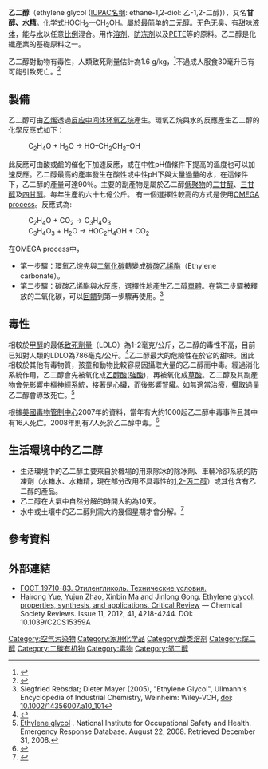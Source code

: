 {{Expand |time=2011-05-21T12:14:00+00:00 }} 
{{medical}}
{{Chembox
| ImageFile =  Ethylene glycol chemical structure.png
| ImageSize = 180px
| ImageFile1 =  Ethylene-glycol-3D-balls.png
| ImageSize1 = 180px
| ImageFile2 =  Ethylene-glycol-3D-vdW.png
| ImageSize2 = 180px
| IUPACName = Ethane-1,2-diol
| SystematicName = 
| OtherNames = MEG<br />1,2-乙二醇
|Section1={{Chembox Identifiers
| Abbreviations = MEG
| ChEMBL_Ref = {{ebicite|correct|EBI}}
| ChEMBL = 457299
| StdInChI_Ref = {{stdinchicite|correct|chemspider}}
| StdInChI = 1S/C2H6O2/c3-1-2-4/h3-4H,1-2H2
| StdInChIKey_Ref = {{stdinchicite|correct|chemspider}}
| StdInChIKey = LYCAIKOWRPUZTN-UHFFFAOYSA-N
| CASNo = 107-21-1
| CASNo_Ref = {{cascite|correct|CAS}}
| PubChem = 174
| ChemSpiderID = 13835235
| ChemSpiderID_Ref = {{chemspidercite|correct|chemspider}}
| UNII_Ref = {{fdacite|correct|FDA}}
| UNII = FC72KVT52F
| EINECS = 203-473-3
| DrugBank_Ref = {{drugbankcite|changed|drugbank}}
| DrugBank = 
| KEGG_Ref = {{keggcite|changed|kegg}}
| KEGG = C01380
| MeSHName = Ethylene+glycol
| ChEBI_Ref = {{ebicite|correct|EBI}}
| ChEBI = 30742
| RTECS = KW2975000
| SMILES = C(CO)O
| InChI = 1/C2H6O2/c3-1-2-4/h3-4H,1-2H2
| InChIKey = LYCAIKOWRPUZTN-UHFFFAOYAD
| Beilstein = 505945
| Gmelin = 943
| 3DMet = B00278
  }}
|Section2 = {{Chembox Properties
| Formula = C<sub>2</sub>H<sub>4</sub>(OH)<sub>2</sub>
| MolarMass = 62.068 
| Appearance = 
| Density = 1.1132 
| MeltingPt = −12.9 °C (8.8 °F)
| Melting_notes = 
| BoilingPt = 197.3 °C (387 °F)
| Boiling_notes = 
| Solubility = 与水以任意比例互溶
| SolubleOther = 
| Solvent = 
| LogP = 
| VaporPressure = 
| HenryConstant = 
| AtmosphericOHRateConstant = 
| pKa = 
| pKb = 
| Section3 = 
| CrystalStruct = 
| Coordination = 
| MolShape = 
| Section4 = {{Chembox Thermochemistry
| DeltaHf = 
| DeltaHc = 
| Entropy = 
| HeatCapacity = }}
| Section5 = 
| AdminRoutes = 
| Bioavail = 
| Metabolism = 
| HalfLife = 
| ProteinBound =
| Excretion = 
| Legal_status = 
| Legal_US = 
| Legal_UK = 
| Legal_AU = 
| Legal_CA = 
| PregCat = 
| PregCat_AU = 
| PregCat_US = }}
| Section6 = 
| ShockSens = 
| FrictionSens = 
| ExplosiveV = 
| REFactor = 
| Section7 = {{Chembox Hazards
| EUClass = 
| EUIndex = 
| MainHazards = 
| NFPA-H = 
| NFPA-F = 
| NFPA-R = 
| NFPA-O = 
| RPhrases = 
| SPhrases = 
| RSPhrases = 
| FlashPt = 111 °C (closed cup)
| Autoignition = 410 °C
| ExploLimits = 
| PEL = }}
| Section8 = {{Chembox Related
| OtherAnions = 
| OtherCations = 
| OtherFunctn = 
| Function = 
| OtherCpds = }}
}}

'''乙二醇'''（ethylene glycol ([[IUPAC有機物命名法|IUPAC名稱]]: ethane-1,2-diol: 乙-1,2-二醇)），又名'''甘醇、水精'''。化学式HOCH<sub>2</sub>—CH<sub>2</sub>OH。屬於最简单的[[二元醇|二元醇]]。无色无臭、有甜味[[液体|液体]]，能与[[水|水]]以任意[[比例|比例]]混合。用作[[溶剂|溶剂]]、[[防冻剂|防冻剂]]以及[[PETE|PETE]]等的原料。乙二醇是化纖產業的基礎原料之一。

乙二醇對動物有毒性，人類致死劑量估計為1.6 g/kg，<ref>{{cite web |url=http://mtcc.vghtc.gov.tw/intrChemicalAidCont.asp?CasNo=107-21-1 |title=存档副本 |accessdate=2007-09-02 |deadurl=yes |archiveurl=https://web.archive.org/web/20070928010336/http://mtcc.vghtc.gov.tw/intrChemicalAidCont.asp?CasNo=107-21-1 |archivedate=2007-09-28 }}</ref>不過成人服食30毫升已有可能引致死亡。<ref>{{cite journal | author = Field D | title = Acute ethylene glycol poisoning | journal = Crit Care Med | volume = 13 | issue = 10 | pages = 872-3 | year = 1985 | id = PMID 4028762}}</ref>

== 製備 ==
乙二醇可由[[乙烯|乙烯]]透過[[反应中间体|反应中间体]][[环氧乙烷|环氧乙烷]]產生。環氧乙烷與水的反應產生乙二醇的化學反應式如下：

: C<sub>2</sub>H<sub>4</sub>O + H<sub>2</sub>O   →   HO–CH<sub>2</sub>CH<sub>2</sub>–OH
此反應可由酸或鹼的催化下加速反應，或在中性pH值條件下提高的溫度也可以加速反應。乙二醇最高的產率發生在酸性或中性pH下與大量過量的水，在這條件下，乙二醇的產量可達90％。主要的副產物是屬於乙二醇[[低聚物|低聚物]]的[[二甘醇|二甘醇]]、[[三甘醇|三甘醇]]及[[四甘醇|四甘醇]]。每年生產約六十七億公斤。
有一個選擇性較高的方式是使用[[OMEGA_process|OMEGA process]]。反應式為:

: C<sub>2</sub>H<sub>4</sub>O + CO<sub>2</sub> → C<sub>3</sub>H<sub>4</sub>O<sub>3</sub>
: C<sub>3</sub>H<sub>4</sub>O<sub>3</sub> + H<sub>2</sub>O → HOC<sub>2</sub>H<sub>4</sub>OH + CO<sub>2</sub>
在OMEGA process中，
*第一步驟：環氧乙烷先與[[二氧化碳|二氧化碳]]轉變成[[碳酸乙烯酯|碳酸乙烯酯]]（Ethylene carbonate）。
*第二步驟：碳酸乙烯酯與水反應，選擇性地產生乙二醇[[單體|單體]]。在第二步驟被釋放的二氧化碳，可以[[回饋|回饋]]到第一步驟再使用。<ref>Siegfried Rebsdat; Dieter Mayer (2005), "Ethylene Glycol", Ullmann's Encyclopedia of Industrial Chemistry, Weinheim: Wiley-VCH, [[doi|doi]]: [http://dx.doi.org/10.1002%2F14356007.a10_101 10.1002/14356007.a10_101]</ref>

== 毒性 ==
{{main|乙二醇中毒}}
相較於[[甲醇|甲醇]]的最低[[致死量|致死劑量]]（LDLO）為1-2毫克/公斤，乙二醇的毒性不高，目前已知對人類的LDLO為786毫克/公斤。<ref>{{Cite web
  | author = Safety Officer in Physical Chemistry
  | title = Safety (MSDS) data for ethylene glycol
  | work = 
  | publisher = Oxford University
  | date = November 23, 2009
  | url = http://msds.chem.ox.ac.uk/ET/ethylene_glycol.html
  | accessdate = December 30, 2009
  | archive-date = 2011-12-14
  | archive-url = https://web.archive.org/web/20111214093006/http://msds.chem.ox.ac.uk/ET/ethylene_glycol.html
  | dead-url = no
  }}</ref>乙二醇最大的危險性在於它的甜味。因此相較於其他有毒物質，孩童和動物比較容易因攝取大量的乙二醇而中毒。經過消化系統作用，乙二醇會先被氧化成[[乙醇酸|乙醇酸]]([[強酸|強酸]])，再被氧化成[[草酸|草酸]]。乙二醇及其副產物會先影響[[中樞神經系統|中樞神經系統]]，接著是[[心臟|心臟]]，而後影響[[腎臟|腎臟]]。如無適當治療，攝取過量乙二醇會導致死亡。<ref>[http://www.cdc.gov/niosh/ershdb/EmergencyResponseCard_29750031.html Ethylene glycol] {{Wayback|url=http://www.cdc.gov/niosh/ershdb/EmergencyResponseCard_29750031.html |date=20120418202010 }}. National Institute for Occupational Safety and Health. Emergency Response Database. August 22, 2008. Retrieved December 31, 2008.</ref>

根據[[美國毒物管制中心|美國毒物管制中心]]2007年的資料，當年有大約1000起乙二醇中毒事件且其中有16人死亡。2008年則有7人死於乙二醇中毒。<ref>{{Cite web |url=http://emedicine.medscape.com/article/814701-overview |title=(Toxicity, Ethylene Glycol) |accessdate=2012-05-02 |archive-date=2012-04-20 |archive-url=https://web.archive.org/web/20120420160647/http://emedicine.medscape.com/article/814701-overview |dead-url=no }}</ref>

== 生活環境中的乙二醇 ==
* 生活環境中的乙二醇主要來自於機場的用來除冰的除冰劑、車輛冷卻系統的防凍劑（水箱水、水箱精，現在部分改用不具毒性的[[1,2-丙二醇|1,2-丙二醇]]）或其他含有乙二醇的產品。
* 乙二醇在大氣中自然分解的時間大約為10天。
* 水中或土壤中的乙二醇則需大約幾個星期才會分解。<ref>{{Cite web |url=http://www.atsdr.cdc.gov/toxfaqs/tf.asp?id=85&tid=21 |title=(CDC ToxFAQs) |accessdate=2012-05-02 |archive-date=2012-05-05 |archive-url=https://web.archive.org/web/20120505221057/http://www.atsdr.cdc.gov/toxfaqs/tf.asp?id=85&tid=21 |dead-url=no }}</ref>

== 參考資料 ==
{{reflist|2}}

==外部連結==
{{Commonscat|Ethylene glycol}}
{{Wiktionary|Ethylene glycol}}
* [http://gostexpert.ru/gost/gost-19710-83 ГОСТ 19710-83. Этиленгликоль. Технические условия.]{{Wayback|url=http://gostexpert.ru/gost/gost-19710-83 |date=20181120221201 }} {{ref-ru}}
* [http://pubs.rsc.org/en/content/articlelanding/2012/cs/c2cs15359a Hairong Yue, Yujun Zhao, Xinbin Ma and Jinlong Gong. Ethylene glycol: properties, synthesis, and applications. Critical Review]{{Wayback|url=http://pubs.rsc.org/en/content/articlelanding/2012/cs/c2cs15359a |date=20181121203755 }} — Chemical Society Reviews. Issue 11, 2012, 41, 4218-4244. DOI: 10.1039/C2CS15359A {{en icon}}

{{糖醇}}

{{Authority control}}
[[Category:空气污染物|Category:空气污染物]]
[[Category:家用化学品|Category:家用化学品]]
[[Category:醇类溶剂|Category:醇类溶剂]]
[[Category:烷二醇|Category:烷二醇]]
[[Category:二碳有机物|Category:二碳有机物]]
[[Category:毒物|Category:毒物]]
[[Category:邻二醇|Category:邻二醇]]
